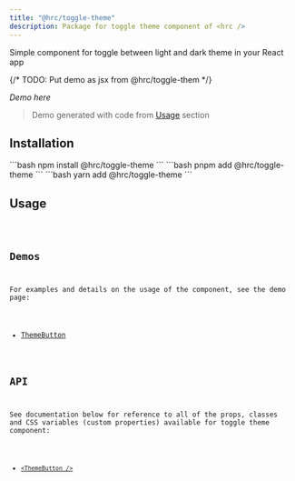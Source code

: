 ```yaml
---
title: "@hrc/toggle-theme"
description: Package for toggle theme component of <hrc />
---
```



Simple component for toggle between light and dark theme in your React app

{/* TODO: Put demo as jsx from @hrc/toggle-them */}

_Demo here_

> Demo generated with code from [Usage](#usage) section

## Installation

<Tabs>
  <TabItem label="npm">
    ```bash
    npm install @hrc/toggle-theme
    ```
  </TabItem>
  <TabItem label="pnpm">
    ```bash
    pnpm add @hrc/toggle-theme
    ```
  </TabItem>
  <TabItem label="yarn">
    ```bash
    yarn add @hrc/toggle-theme
    ```
  </TabItem>
</Tabs>

## Usage

<Code code="// code deme here" lang="jsx" />

## Demos

For examples and details on the usage of the component, see the demo page:

- [ThemeButton](/components/theme-button)

## API

See documentation below for reference to all of the props, classes and CSS
variables (custom properties) available for toggle theme component:

- [`<ThemeButton />`](/api/theme-button)
